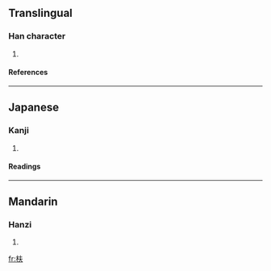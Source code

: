 ==Translingual==
===Han character===
{{Han char|rn=75|rad=木|as=04|sn=8|four=4593<sub>0</sub>|canj=木手人 (DQO)}}
# {{defn|Han|sort=木04}}
====References====
{{Han ref|kx=0515.060|dkj=14536|dj=0903.060|hdz=21164.020|uh=678E|ud=26510|bh=CCD5|bd=52437}}

----
==Japanese==
===Kanji===
{{ja-kanji|grade=|rs=木04}}
# {{defn|Japanese}} 
====Readings====
{{ja-readings|on=[[ふ]] (fu), [[ぶ]] (bu)|kun=[[しげる]] (shigeru)}}

----
==Mandarin==
===Hanzi===
{{cmn-hanzi|pin=[[fú]] ([[fu2]])|wg=fu<sup>2</sup>}}
# {{defn|Mandarin}}

[[fr:枎]]